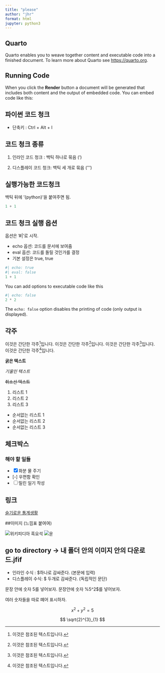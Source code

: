 ```yaml
---
title: "please"
author: "jhr"
format: html
jupyter: python3
---
```


## Quarto

Quarto enables you to weave together content and executable code into a finished document. To learn more about Quarto see <https://quarto.org>.

## Running Code

When you click the **Render** button a document will be generated that includes both content and the output of embedded code. You can embed code like this:

## 파이썬 코드 청크

* 단축키 : Ctrl + Alt + I

## 코드 청크 종류

1. 인라인 코드 청크 : 백틱 하나로 묶음 (')

2. 디스플레이 코드 청크: 백틱 세 개로 묶음 (''')

## 실행가능한 코드청크

백틱 뒤에 '{python}'을 붙여주면 됨.

```python
1 + 1
```

## 코드 청크 실행 옵션
옵션은 '#|'로 시작.

* echo 옵션: 코드를 문서에 보여줌
* eval 옵션: 코드를 돌릴 것인가를 결정
* 기본 설정은 true, true

```python
#| echo: true
#| eval: false
1 + 1
```

You can add options to executable code like this 

```python
#| echo: false
2 * 2
```

The `echo: false` option disables the printing of code (only output is displayed).

## 각주
이것은 간단한 각주[^1]입니다.
이것은 간단한 각주[^2]입니다.
이것은 간단한 각주[^3]입니다.
이것은 간단한 각주[^4]입니다.

[^1]: 이것은 참조된 텍스트입니다.
[^2]: 이것은 참조된 텍스트입니다.
[^3]: 이것은 참조된 텍스트입니다.
[^4]: 이것은 참조된 텍스트입니다.

**굵은 텍스트**

*기울인 텍스트*

~~취소선 텍스트~~

1. 리스트 1
2. 리스트 2
3. 리스트 3

- 순서없는 리스트 1
- 순서없는 리스트 2
- 순서없는 리스트 3

## 체크박스

### 해야 할 일들

- [x] 화분 물 주기
- [-] 우편함 확인
- [ ] 밀린 일기 작성


## 링크

[슬기로운 통계생활](https://statisticsplaybook.com/)

##이미지 (느낌표 붙여여)

![위키피디아 흑요석](https://upload.wikimedia.org/wikipedia/commons/thumb/8/8c/ObsidianOregon.jpg/360px-ObsidianOregon.jpg)
![윤](./img/다운로드.jfif)

## go to directory -> 내 폴더 안의 이미지 안의 다운로드.jfif

* 인라인 수식 : $하나로 감싸준다. (본문에 입력)
* 디스플레이 수식: $ 두개로 감싸준다. (독립적인 문단)

문장 안에 숫자 5를 넣어보자.
문장안에 숫자 %5^2$를 넣어보자.

여러 숫자들을 따로 뗴어 표시하자.

$$
x^2 + y^2 = 5
$$

$$
\sqrt{2}^{3}_{1}
$$
